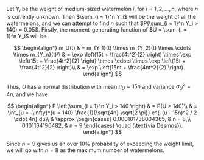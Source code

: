 Let $Y_i$ be the weight of medium-sized watermelon $i$, for $i = 1, 2, ..., n$, where $n$ is currently unknown.
Then $\sum_{i = 1}^n Y_i$ will be the weight of all the watermelons, and we can attempt to find $n$ such that $P(\sum_{i = 1}^n Y_i > 140) = 0.05$.
Firstly, the moment-generating function of $U = \sum_{i = 1}^n Y_i$ will be

$$
\begin{align*}
    m_U(t) & = m_{Y_1}(t) \times m_{Y_2}(t) \times \cdots \times m_{Y_n}(t)\\
    & = \exp \left(15t + \frac{4t^2}{2} \right) \times \exp \left(15t + \frac{4t^2}{2} \right) \times \cdots \times \exp \left(15t + \frac{4t^2}{2} \right)\\
    & = \exp \left(15nt + \frac{4nt^2}{2} \right).
\end{align*}
$$

Thus, $U$ has a normal distribution with mean $\mu_U = 15n$ and variance $\sigma_U^2 = 4n$, and we have

$$
\begin{align*}
    P \left(\sum_{i = 1}^n Y_i > 140 \right) & = P(U > 140)\\
    & = \int_{u = -\infty}^{u = 140} \frac{1}{\sqrt{4n} \sqrt{2 \pi}} e^{-(u - 15n)^2 / 2 \cdot 4n} du\\
    & \approx
    \begin{cases}
        0.000101738004365, & n = 8,\\
        0.101164190482, & n = 9
    \end{cases} \quad (\text{via Desmos}).
\end{align*}
$$

Since $n = 9$ gives us an over $10\%$ probability of exceeding the weight limit, we will go with $n = 8$ as the maximum number of watermelons.

